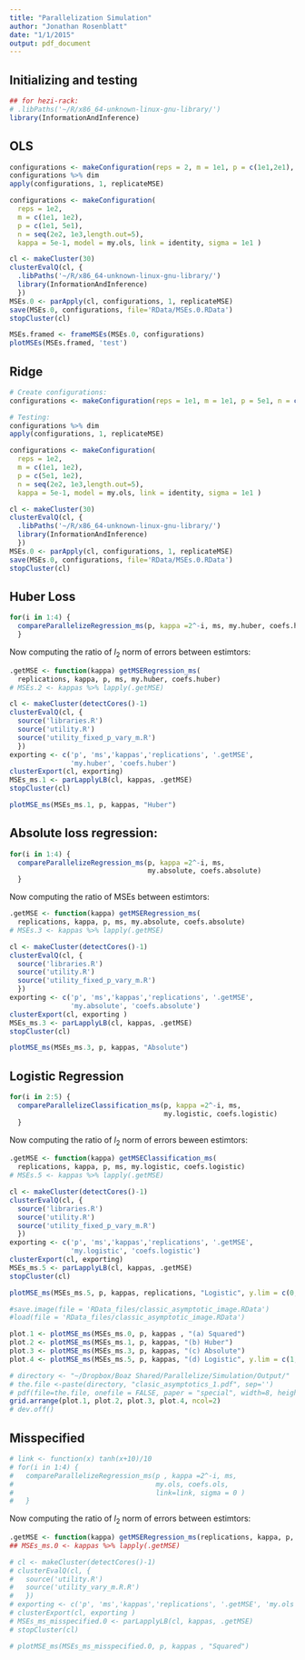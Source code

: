 ```yaml
---
title: "Parallelization Simulation"
author: "Jonathan Rosenblatt"
date: "1/1/2015"
output: pdf_document
---
```


## Initializing and testing
```r
## for hezi-rack: 
# .libPaths('~/R/x86_64-unknown-linux-gnu-library/')
library(InformationAndInference)
```



## OLS

```r
configurations <- makeConfiguration(reps = 2, m = 1e1, p = c(1e1,2e1), n = c(1e2) , kappa = 5e-1, lambda = 2, model = my.ols, link = identity, sigma = 1e0, beta.maker = makeBetasRandom, beta.star.maker = identity ) 
configurations %>% dim
apply(configurations, 1, replicateMSE)
```


```r
configurations <- makeConfiguration(
  reps = 1e2,
  m = c(1e1, 1e2), 
  p = c(1e1, 5e1), 
  n = seq(2e2, 1e3,length.out=5), 
  kappa = 5e-1, model = my.ols, link = identity, sigma = 1e1 ) 

cl <- makeCluster(30)
clusterEvalQ(cl, {
  .libPaths('~/R/x86_64-unknown-linux-gnu-library/')
  library(InformationAndInference)
  })
MSEs.0 <- parApply(cl, configurations, 1, replicateMSE)
save(MSEs.0, configurations, file='RData/MSEs.0.RData')
stopCluster(cl)
```


```r
MSEs.framed <- frameMSEs(MSEs.0, configurations)
plotMSEs(MSEs.framed, 'test')
```




## Ridge

```r
# Create configurations:
configurations <- makeConfiguration(reps = 1e1, m = 1e1, p = 5e1, n = c(2e2, 5e2) ,  kappa = 5e-1, lambda = 2, model = my.ols, link = identity, sigma = 1e1,beta.maker =makeBetasDeterministic, beta.star.maker  = ridgeBeta ) 

# Testing:
configurations %>% dim
apply(configurations, 1, replicateMSE)
```


```r
configurations <- makeConfiguration(
  reps = 1e2,
  m = c(1e1, 1e2), 
  p = c(5e1, 1e2), 
  n = seq(2e2, 1e3,length.out=5), 
  kappa = 5e-1, model = my.ols, link = identity, sigma = 1e1 ) 

cl <- makeCluster(30)
clusterEvalQ(cl, {
  .libPaths('~/R/x86_64-unknown-linux-gnu-library/')
  library(InformationAndInference)
  })
MSEs.0 <- parApply(cl, configurations, 1, replicateMSE)
save(MSEs.0, configurations, file='RData/MSEs.0.RData')
stopCluster(cl)
```




## Huber Loss
```r
for(i in 1:4) {
  compareParallelizeRegression_ms(p, kappa =2^-i, ms, my.huber, coefs.huber)
  }
```


Now computing the ratio of $l_2$ norm of errors between estimtors:
```r
.getMSE <- function(kappa) getMSERegression_ms(
  replications, kappa, p, ms, my.huber, coefs.huber)
# MSEs.2 <- kappas %>% lapply(.getMSE)

cl <- makeCluster(detectCores()-1)
clusterEvalQ(cl, {
  source('libraries.R')
  source('utility.R')
  source('utility_fixed_p_vary_m.R')
  })
exporting <- c('p', 'ms','kappas','replications', '.getMSE', 
               'my.huber', 'coefs.huber')
clusterExport(cl, exporting)
MSEs_ms.1 <- parLapplyLB(cl, kappas, .getMSE)
stopCluster(cl)
```

```r
plotMSE_ms(MSEs_ms.1, p, kappas, "Huber")
```



## Absolute loss regression:
```r
for(i in 1:4) {
  compareParallelizeRegression_ms(p, kappa =2^-i, ms, 
                                  my.absolute, coefs.absolute)
  }
```


Now computing the ratio of MSEs between estimtors:
```r
.getMSE <- function(kappa) getMSERegression_ms(
  replications, kappa, p, ms, my.absolute, coefs.absolute)
# MSEs.3 <- kappas %>% lapply(.getMSE)

cl <- makeCluster(detectCores()-1)
clusterEvalQ(cl, {
  source('libraries.R')
  source('utility.R')
  source('utility_fixed_p_vary_m.R')
  })
exporting <- c('p', 'ms','kappas','replications', '.getMSE',
               'my.absolute', 'coefs.absolute')
clusterExport(cl, exporting )
MSEs_ms.3 <- parLapplyLB(cl, kappas, .getMSE)
stopCluster(cl)
```

```r
plotMSE_ms(MSEs_ms.3, p, kappas, "Absolute")
```




## Logistic Regression
```r
for(i in 2:5) {
  compareParallelizeClassification_ms(p, kappa =2^-i, ms, 
                                      my.logistic, coefs.logistic)
  }
```


Now computing the ratio of $l_2$ norm of errors beween estimtors:
```r
.getMSE <- function(kappa) getMSEClassification_ms(
  replications, kappa, p, ms, my.logistic, coefs.logistic)
# MSEs.5 <- kappas %>% lapply(.getMSE)

cl <- makeCluster(detectCores()-1)
clusterEvalQ(cl, {
  source('libraries.R')
  source('utility.R')
  source('utility_fixed_p_vary_m.R')
  })
exporting <- c('p', 'ms','kappas','replications', '.getMSE', 
               'my.logistic', 'coefs.logistic')
clusterExport(cl, exporting)
MSEs_ms.5 <- parLapplyLB(cl, kappas, .getMSE)
stopCluster(cl)
```

```r
plotMSE_ms(MSEs_ms.5, p, kappas, replications, "Logistic", y.lim = c(0,20))
```




```r
#save.image(file = 'RData_files/classic_asymptotic_image.RData')
#load(file = 'RData_files/classic_asymptotic_image.RData')

plot.1 <- plotMSE_ms(MSEs_ms.0, p, kappas , "(a) Squared")
plot.2 <- plotMSE_ms(MSEs_ms.1, p, kappas, "(b) Huber")
plot.3 <- plotMSE_ms(MSEs_ms.3, p, kappas, "(c) Absolute")
plot.4 <- plotMSE_ms(MSEs_ms.5, p, kappas, "(d) Logistic", y.lim = c(1,20))

# directory <- "~/Dropbox/Boaz Shared/Parallelize/Simulation/Output/"
# the.file <-paste(directory, "clasic_asymptotics_1.pdf", sep='')
# pdf(file=the.file, onefile = FALSE, paper = "special", width=8, height=8)
grid.arrange(plot.1, plot.2, plot.3, plot.4, ncol=2)
# dev.off()
```


## Misspecified
```r
# link <- function(x) tanh(x+10)/10
# for(i in 1:4) {
#   compareParallelizeRegression_ms(p , kappa =2^-i, ms, 
#                                   my.ols, coefs.ols, 
#                                   link=link, sigma = 0 )
#   }
```


Now computing the ratio of $l_2$ norm of errors between estimtors:
```r
.getMSE <- function(kappa) getMSERegression_ms(replications, kappa, p, ms, my.ols, coefs.ols, link, sigma=10)
## MSEs_ms.0 <- kappas %>% lapply(.getMSE)
```

```r
# cl <- makeCluster(detectCores()-1)
# clusterEvalQ(cl, {
#   source('utility.R')
#   source('utility_vary_m.R.R')  
#   })
# exporting <- c('p', 'ms','kappas','replications', '.getMSE', 'my.ols', 'coefs.ols', 'link')
# clusterExport(cl, exporting )
# MSEs_ms_misspecified.0 <- parLapplyLB(cl, kappas, .getMSE)
# stopCluster(cl)
```


```r
# plotMSE_ms(MSEs_ms_misspecified.0, p, kappas , "Squared")
```

